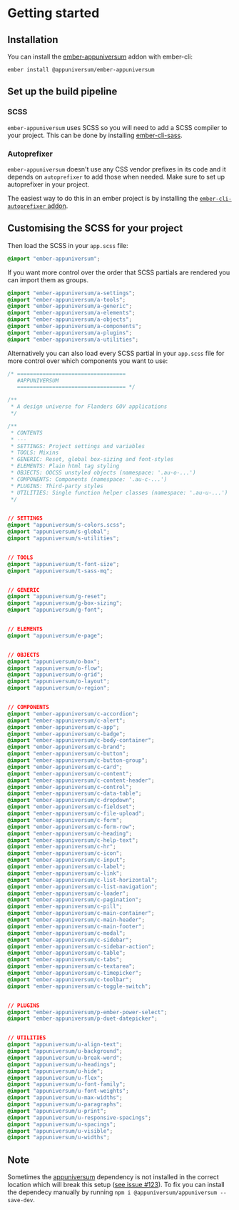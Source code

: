 
<Meta title="Outline/Getting started" />

<style>{`
  .sbdocs-p,
  .sbdocs-ul,
  .sbdocs-li,
  .sbdocs-p code {
    font-weight: 400;
    font-size: 1.6rem;
  }

  .sbdocs-a {
    display: inline-flex;
    align-items: center;
    font-family: var(--au-font);
    transition: color var(--au-transition), text-decoration var(--au-transition);
    font-weight: var(--au-regular);
    text-decoration: underline;
    text-decoration-color: var(--au-blue-300);
    color: var(--au-blue-700);
  }

  .sbdocs-a:visited {
    color: var(--au-blue-700);
  }

  .sbdocs-a:hover,
  .sbdocs-a:focus {
    color: var(--au-blue-900);
    text-decoration-color: var(--au-blue-200);
  }

  .sbdocs-a:focus {
    outline: var(--au-outline);
    outline-offset: var(--au-outline-offset);
  }

  code {
    font-family: courier, monospace;
  }

  .os-content {
    background-color: var(--au-gray-100);
  }
`}</style>

# Getting started

## Installation

You can install the [ember-appuniversum](https://www.npmjs.com/package/@appuniversum/ember-appuniversum) addon with ember-cli:

`ember install @appuniversum/ember-appuniversum`

## Set up the build pipeline

### SCSS

`ember-appuniversum` uses SCSS so you will need to add a SCSS compiler to your project. This can be done by installing [ember-cli-sass](https://www.npmjs.com/package/ember-cli-sass).

### Autoprefixer
`ember-appuniversum` doesn't use any CSS vendor prefixes in its code and it depends on `autoprefixer` to add those when needed. Make sure to set up autoprefixer in your project.

The easiest way to do this in an ember project is by installing the [`ember-cli-autoprefixer` addon](https://github.com/kimroen/ember-cli-autoprefixer).

## Customising the SCSS for your project

Then load the SCSS in your `app.scss` file:
``` css
@import "ember-appuniversum";
```

If you want more control over the order that SCSS partials are rendered you can import them as groups.
``` css
@import "ember-appuniversum/a-settings";
@import "ember-appuniversum/a-tools";
@import "ember-appuniversum/a-generic";
@import "ember-appuniversum/a-elements";
@import "ember-appuniversum/a-objects";
@import "ember-appuniversum/a-components";
@import "ember-appuniversum/a-plugins";
@import "ember-appuniversum/a-utilities";
```

Alternatively you can also load every SCSS partial in your `app.scss` file for more control over which components you want to use:

``` css
/* ==================================
   #APPUNIVERSUM
   ================================== */

/**
 * A design universe for Flanders GOV applications
 */

/**
 * CONTENTS
 * ---
 * SETTINGS: Project settings and variables
 * TOOLS: Mixins
 * GENERIC: Reset, global box-sizing and font-styles
 * ELEMENTS: Plain html tag styling
 * OBJECTS: OOCSS unstyled objects (namespace: '.au-o-...')
 * COMPONENTS: Components (namespace: '.au-c-...')
 * PLUGINS: Third-party styles
 * UTILITIES: Single function helper classes (namespace: '.au-u-...')
 */


// SETTINGS
@import "appuniversum/s-colors.scss";
@import "appuniversum/s-global";
@import "appuniversum/s-utilities";


// TOOLS
@import "appuniversum/t-font-size";
@import "appuniversum/t-sass-mq";


// GENERIC
@import "appuniversum/g-reset";
@import "appuniversum/g-box-sizing";
@import "appuniversum/g-font";


// ELEMENTS
@import "appuniversum/e-page";


// OBJECTS
@import "appuniversum/o-box";
@import "appuniversum/o-flow";
@import "appuniversum/o-grid";
@import "appuniversum/o-layout";
@import "appuniversum/o-region";


// COMPONENTS
@import "ember-appuniversum/c-accordion";
@import "ember-appuniversum/c-alert";
@import "ember-appuniversum/c-app";
@import "ember-appuniversum/c-badge";
@import "ember-appuniversum/c-body-container";
@import "ember-appuniversum/c-brand";
@import "ember-appuniversum/c-button";
@import "ember-appuniversum/c-button-group";
@import "ember-appuniversum/c-card";
@import "ember-appuniversum/c-content";
@import "ember-appuniversum/c-content-header";
@import "ember-appuniversum/c-control";
@import "ember-appuniversum/c-data-table";
@import "ember-appuniversum/c-dropdown";
@import "ember-appuniversum/c-fieldset";
@import "ember-appuniversum/c-file-upload";
@import "ember-appuniversum/c-form";
@import "ember-appuniversum/c-form-row";
@import "ember-appuniversum/c-heading";
@import "ember-appuniversum/c-help-text";
@import "ember-appuniversum/c-hr";
@import "ember-appuniversum/c-icon";
@import "ember-appuniversum/c-input";
@import "ember-appuniversum/c-label";
@import "ember-appuniversum/c-link";
@import "ember-appuniversum/c-list-horizontal";
@import "ember-appuniversum/c-list-navigation";
@import "ember-appuniversum/c-loader";
@import "ember-appuniversum/c-pagination";
@import "ember-appuniversum/c-pill";
@import "ember-appuniversum/c-main-container";
@import "ember-appuniversum/c-main-header";
@import "ember-appuniversum/c-main-footer";
@import "ember-appuniversum/c-modal";
@import "ember-appuniversum/c-sidebar";
@import "ember-appuniversum/c-sidebar-action";
@import "ember-appuniversum/c-table";
@import "ember-appuniversum/c-tabs";
@import "ember-appuniversum/c-textarea";
@import "ember-appuniversum/c-timepicker";
@import "ember-appuniversum/c-toolbar";
@import "ember-appuniversum/c-toggle-switch";


// PLUGINS
@import "ember-appuniversum/p-ember-power-select";
@import "ember-appuniversum/p-duet-datepicker";


// UTILITIES
@import "appuniversum/u-align-text";
@import "appuniversum/u-background";
@import "appuniversum/u-break-word";
@import "appuniversum/u-headings";
@import "appuniversum/u-hide";
@import "appuniversum/u-flex";
@import "appuniversum/u-font-family";
@import "appuniversum/u-font-weights";
@import "appuniversum/u-max-widths";
@import "appuniversum/u-paragraphs";
@import "appuniversum/u-print";
@import "appuniversum/u-responsive-spacings";
@import "appuniversum/u-spacings";
@import "appuniversum/u-visible";
@import "appuniversum/u-widths";

```

## Note
Sometimes the [appuniversum](https://github.com/appuniversum/appuniversum) dependency is not installed in the correct location which will break this setup ([see issue #123](https://github.com/appuniversum/ember-appuniversum/issues/123)). To fix you can install the dependecy manually by running
`npm i @appuniversum/appuniversum --save-dev`.
